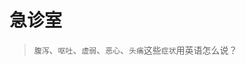 # 急诊室
> `腹泻`、`呕吐`、`虚弱`、`恶心`、`头痛`这些`症状`用英语怎么说？

<ScDc />
<br />
<Dialog>
#### What brings you to the Emergency Room today?
# My wife has severe [diarrhea/n./2] and [vomited:vomit/v.] three times in the past few hours.
#### Do you have any other [symptoms:symptom/n.]?
# I feel [weak/adj.], [nauseous/adj.] and have a bad [headache/n.].
#### Have you been to this hospital's ER before?
# No.
#### OK. Let me take your [vital signs:vital sign/n.]
#### Please wait in the waiting area to the right.
#### A doctor will be with you in a few minutes.
# Thank you.
</Dialog>
